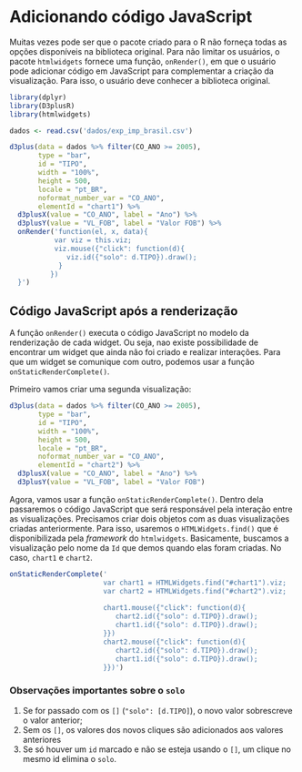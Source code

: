 # Adicionando código JavaScript

Muitas vezes pode ser que o pacote criado para o R não forneça todas as opções disponíveis na biblioteca original. Para não limitar os usuários, o pacote `htmlwidgets` fornece uma função, `onRender()`, em que o usuário pode adicionar código em JavaScript para complementar a criação da visualização. Para isso, o usuário deve conhecer a biblioteca original.

```r
library(dplyr)
library(D3plusR)
library(htmlwidgets)

dados <- read.csv('dados/exp_imp_brasil.csv')

d3plus(data = dados %>% filter(CO_ANO >= 2005),
       type = "bar",
       id = "TIPO",
       width = "100%",
       height = 500, 
       locale = "pt_BR",
       noformat_number_var = "CO_ANO",
       elementId = "chart1") %>% 
  d3plusX(value = "CO_ANO", label = "Ano") %>% 
  d3plusY(value = "VL_FOB", label = "Valor FOB") %>% 
  onRender('function(el, x, data){
           var viz = this.viz;
           viz.mouse({"click": function(d){
              viz.id({"solo": d.TIPO}).draw();
            }
          })
  }')

```


## Código JavaScript após a renderização

A função `onRender()` executa o código JavaScript no modelo da renderização de cada widget. Ou seja, nao existe possibilidade de encontrar um widget que ainda não foi criado e realizar interações. Para que um widget se comunique com outro, podemos usar a função `onStaticRenderComplete()`.

Primeiro vamos criar uma segunda visualização:

```r
d3plus(data = dados %>% filter(CO_ANO >= 2005),
       type = "bar",
       id = "TIPO",
       width = "100%",
       height = 500, 
       locale = "pt_BR",
       noformat_number_var = "CO_ANO",
       elementId = "chart2") %>% 
  d3plusX(value = "CO_ANO", label = "Ano") %>% 
  d3plusY(value = "VL_FOB", label = "Valor FOB")
```

Agora, vamos usar a função `onStaticRenderComplete()`. Dentro dela passaremos o código JavaScript que será responsável pela interação entre as visualizações. Precisamos criar dois objetos com as duas visualizações criadas anteriormente. Para isso, usaremos o `HTMLWidgets.find()` que é disponibilizada pela _framework_ do `htmlwidgets`. Basicamente, buscamos a visualização pelo nome da `Id` que demos quando elas foram criadas. No caso, `chart1` e `chart2`.

```r
onStaticRenderComplete('
                       var chart1 = HTMLWidgets.find("#chart1").viz;
                       var chart2 = HTMLWidgets.find("#chart2").viz;
                       
                       chart1.mouse({"click": function(d){
                          chart2.id({"solo": d.TIPO}).draw();
                          chart1.id({"solo": d.TIPO}).draw();
                       }})
                       chart2.mouse({"click": function(d){
                          chart2.id({"solo": d.TIPO}).draw();
                          chart1.id({"solo": d.TIPO}).draw();
                       }})')
```

### Observações importantes sobre o `solo`

1) Se for passado com os `[]` (`"solo": [d.TIPO]`), o novo valor sobrescreve o valor anterior;
2) Sem os `[]`, os valores dos novos cliques são adicionados aos valores anteriores
3) Se só houver um `id` marcado e não se esteja usando o `[]`, um clique no mesmo id elimina o `solo`. 


